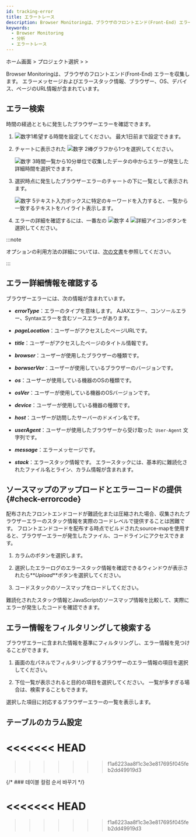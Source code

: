 ```yaml
---
id: tracking-error
title: エラートレース
description: Browser Monitoringは、ブラウザのフロントエンド(Front-End) エラーを収集します。
keywords:
  - Browser Monitoring
  - 分析
  - エラートレース
---
```


ホーム画面 &gt; プロジェクト選択 &gt; <Cmdname sid="side_analysis" className="uitext" /> &gt; <Cmdname sid="side_browserErrorTracking" className="uitext" />

Browser Monitoringは、ブラウザのフロントエンド(Front-End) エラーを収集します。 エラーメッセージおよびエラースタック情報、ブラウザー、OS、デバイス、ページのURL情報が含まれています。

## エラー検索

時間の経過とともに発生したブラウザーエラーを確認できます。

<ImgLang img='rum-tracking-error.png' desc='エラートレース' />

1. ![数字1](/img/number-01.png)希望する時間を設定してください。 最大1日前まで設定できます。

2. チャートに表示された ![数字 2](/img/number-02.png)棒グラフから1つを選択してください。 

   ![数字 3](/img/number-03.png)時間一覧から10分単位で収集したデータの中からエラーが発生した詳細時間を選択できます。

3. 選択時点に発生したブラウザーエラーのチャートの下に一覧として表示されます。

   ![数字 5](/img/number-05.png)テキスト入力ボックスに特定のキーワードを入力すると、一覧から一致するテキストをハイライト表示します。

4. エラーの詳細を確認するには、一番左の ![数字 4](/img/number-04.png) ![詳細アイコン](/img/ic-caret-right.svg)ボタンを選択してください。

:::note

<Cmdname sid="time" className="uitext" />オプションの利用方法の詳細については、[次の文書](usage-ui#timeselector)を参照してください。

:::

## エラー詳細情報を確認する

ブラウザーエラーには、次の情報が含まれています。

- **_errorType_**：エラーのタイプを意味します。 AJAXエラー、コンソールエラー、Syntaxエラーを含むソースエラーがあります。

- **_pageLocation_**：ユーザーがアクセスしたページURLです。

- **_title_**：ユーザーがアクセスしたページのタイトル情報です。

- **_browser_**：ユーザーが使用したブラウザーの種類です。

- **_borwserVer_**：ユーザーが使用しているブラウザーのバージョンです。

- **_os_**：ユーザーが使用している機器のOSの種類です。

- **_osVer_**：ユーザーが使用している機器のOSバージョンです。

- **_device_**：ユーザーが使用している機器の種類です。

- **_host_**：ユーザーが訪問したサーバーのドメイン名です。

- **_userAgent_**：ユーザーが使用したブラウザーから受け取った` User-Agent` 文字列です。

- **_message_**：エラーメッセージです。

- **_stack_**：エラースタック情報です。 エラースタックには、基本的に難読化されたファイル名とライン、カラム情報が含まれます。

## ソースマップのアップロードとエラーコードの提供 {#check-errorcode}

配布されたフロントエンドコードが難読化または圧縮された場合、収集されたブラウザーエラーのスタック情報を実際のコードレベルで提供することは困難です。 フロントエンドコードを配布する時点でビルドされたsource-mapを使用すると、ブラウザーエラーが発生したファイル、コードラインにアクセスできます。

1. <Cmdname sid="exception_stack" className="uitext" />カラムの<Cmdname sid="analysis" className="uitext" />ボタンを選択します。

   <ImgLang img='browser-error-stack-btn-analysis.png' desc='エラーログ' />

2. 選択したエラーログのエラースタック情報を確認できるウィンドウが表示されたら**_Upload_**ボタンを選択してください。

   <ImgLang img='browser-error-stack-upload.png' desc='エラースタック' />

3. コードスタックのソースマップをロードしてください。

難読化されたスタック情報とJavaScriptのソースマップ情報を比較して、実際にエラーが発生したコードを確認できます。

<ImgLang img='browser-error-stack-upload-code.png' desc='' />

## エラー情報をフィルタリングして検索する

ブラウザエラーに含まれた情報を基準にフィルタリングし、エラー情報を見つけることができます。

<ImgLang img='rum-tracking-error-filtering.png' desc='' />

1. 画面の左パネルでフィルタリングするブラウザーのエラー情報の項目を選択してください。 

2. 下位一覧が表示されると目的の項目を選択してください。 一覧が多すぎる場合は、検索することもできます。 

選択した項目に対応するブラウザーエラーの一覧を表示します。

## テーブルのカラム設定

<<<<<<< HEAD
=======

>>>>>>> f1a6223aa8f1c3e3e817695f045feb2dd49919d3

<Displayorhidetablecolumn level={3} />

{/* ### 테이블 컬럼 순서 바꾸기 */}

<Changeordertablecolumn level={3} />

<<<<<<< HEAD
=======

>>>>>>> f1a6223aa8f1c3e3e817695f045feb2dd49919d3

<Setdisplaytablecontents level={2} />
